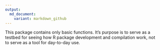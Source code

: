 ```yaml
---
output:
  md_document:
    variant: markdown_github
---
```


<!-- README.md is generated from README.Rmd. Please edit that file -->

This package contains only basic functions. 
It's purpose is to serve as a testbed for seeing
how R package development and compilation work, 
not to serve as a tool for day-to-day use. 

